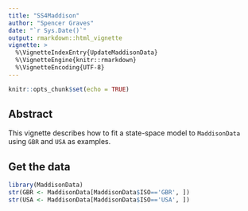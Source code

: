 ```yaml
---
title: "SS4Maddison"
author: "Spencer Graves"
date: "`r Sys.Date()`"
output: rmarkdown::html_vignette
vignette: >
  %\VignetteIndexEntry{UpdateMaddisonData}
  %\VignetteEngine{knitr::rmarkdown}
  %\VignetteEncoding{UTF-8}
---
```


```r
knitr::opts_chunk$set(echo = TRUE)
```

## Abstract

This vignette describes how to fit a state-space model to `MaddisonData` using `GBR` and `USA` as examples. 

## Get the data 

```r
library(MaddisonData)
str(GBR <- MaddisonData[MaddisonData$ISO=='GBR', ])
str(USA <- MaddisonData[MaddisonData$ISO=='USA', ])
```

